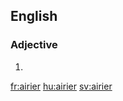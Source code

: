 ==English==

===Adjective===
{{head|en}}

# {{en-comparative of|airy}}

[[fr:airier]]
[[hu:airier]]
[[sv:airier]]